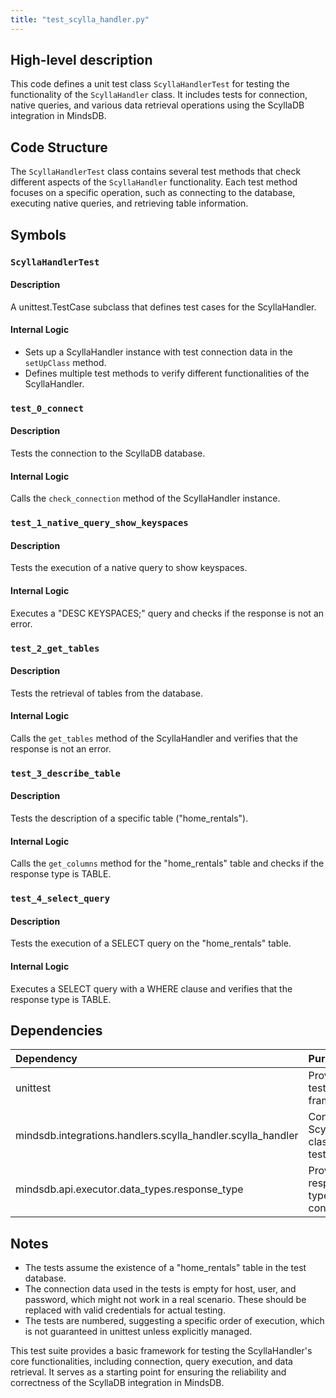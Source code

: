 ```yaml
---
title: "test_scylla_handler.py"
---
```


## High-level description
This code defines a unit test class `ScyllaHandlerTest` for testing the functionality of the `ScyllaHandler` class. It includes tests for connection, native queries, and various data retrieval operations using the ScyllaDB integration in MindsDB.

## Code Structure
The `ScyllaHandlerTest` class contains several test methods that check different aspects of the `ScyllaHandler` functionality. Each test method focuses on a specific operation, such as connecting to the database, executing native queries, and retrieving table information.

## Symbols

### `ScyllaHandlerTest`
#### Description
A unittest.TestCase subclass that defines test cases for the ScyllaHandler.

#### Internal Logic
- Sets up a ScyllaHandler instance with test connection data in the `setUpClass` method.
- Defines multiple test methods to verify different functionalities of the ScyllaHandler.

### `test_0_connect`
#### Description
Tests the connection to the ScyllaDB database.

#### Internal Logic
Calls the `check_connection` method of the ScyllaHandler instance.

### `test_1_native_query_show_keyspaces`
#### Description
Tests the execution of a native query to show keyspaces.

#### Internal Logic
Executes a "DESC KEYSPACES;" query and checks if the response is not an error.

### `test_2_get_tables`
#### Description
Tests the retrieval of tables from the database.

#### Internal Logic
Calls the `get_tables` method of the ScyllaHandler and verifies that the response is not an error.

### `test_3_describe_table`
#### Description
Tests the description of a specific table ("home_rentals").

#### Internal Logic
Calls the `get_columns` method for the "home_rentals" table and checks if the response type is TABLE.

### `test_4_select_query`
#### Description
Tests the execution of a SELECT query on the "home_rentals" table.

#### Internal Logic
Executes a SELECT query with a WHERE clause and verifies that the response type is TABLE.

## Dependencies
| Dependency | Purpose |
|:-----------|:--------|
| unittest | Provides the testing framework |
| mindsdb.integrations.handlers.scylla_handler.scylla_handler | Contains the ScyllaHandler class being tested |
| mindsdb.api.executor.data_types.response_type | Provides response type constants |

## Notes
- The tests assume the existence of a "home_rentals" table in the test database.
- The connection data used in the tests is empty for host, user, and password, which might not work in a real scenario. These should be replaced with valid credentials for actual testing.
- The tests are numbered, suggesting a specific order of execution, which is not guaranteed in unittest unless explicitly managed.

This test suite provides a basic framework for testing the ScyllaHandler's core functionalities, including connection, query execution, and data retrieval. It serves as a starting point for ensuring the reliability and correctness of the ScyllaDB integration in MindsDB.